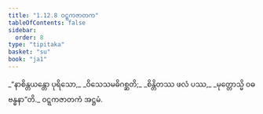 ```yaml
---
title: "1.12.8 ဝဋ္ဋကဇာတက"
tableOfContents: false
sidebar:
  order: 8
type: "tipitaka"
basket: "su"
book: "ja1"
---
```



<DynamicBreadcrumb />

<Division number="118" book="ja1" e="ch" v="22" p="27">

<Paragraph number="261" type="verses" book="ja1">
_“နာစိန္တယန္တော ပုရိသော,_  
_ဝိသေသမဓိဂစ္ဆတိ;_  
_စိန္တိတဿ ဖလံ ပဿ,_  
_မုတ္တောသ္မိ ဝဓဗန္ဓနာ”တိ._  


</Paragraph>
</Division>

<Paragraph number="262" type="center" book="ja1">
ဝဋ္ဋကဇာတကံ အဋ္ဌမံ.
</Paragraph>